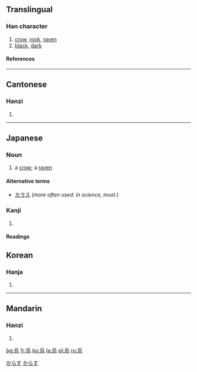 {{see|乌}}

==Translingual==
===Han character===
{{Han char|rn=86|rad=火|as=06|sn=10|four=2732<sub>7</sub>|canj=竹口卜火 (HRYF)}}
# [[crow]], [[rook]], [[raven]]
# [[black]], [[dark]]
====References====
{{Han ref|kx=0670.010|dkj=18998|dj=1079.020|hdz=32202.030|uh=70CF|ud=28879|bh=AF51|bd=44881}}

----
==Cantonese==
===Hanzi===
{{yue-hanzi|jyut=|y=wu1}}
# {{defn|Cantonese}}

----
==Japanese==
===Noun===
[[Category:1000_Japanese_basic_words|からす]]
{{ja-noun|k|hira=からす|rom=karasu}}

#a [[crow]]; a [[raven]]
[[Category:ja:Birds|からす]]
====Alternative terms====
*[[カラス]] (''more often used. in science, must.'')

===Kanji===
{{ja-kanji|grade=|rs=火06}}
# {{defn|Japanese}} 
====Readings====
{{ja-readings|on=[[う]] (''u''), [[お]] (''o'')  <  [[を]] (''wo''), [[え]] (''e'')|kun=[[からす]] (''karasu''), [[いずくんそ]] (''izukunso'')}}

==Korean==
===Hanja===
{{ko-hanja|hangeul=오|eumhun=|rv=o|mr=o|y=o}}
# {{defn|Korean}}

----
==Mandarin==
===Hanzi===
{{cmn-hanzi|sim=乌|pin=[[wū]] (wu1)|wg=wu<sup>1</sup>}}
# {{defn|Mandarin}}


[[bg:烏]]
[[fr:烏]]
[[ko:烏]]
[[la:烏]]
[[pl:烏]]
[[ru:烏]]